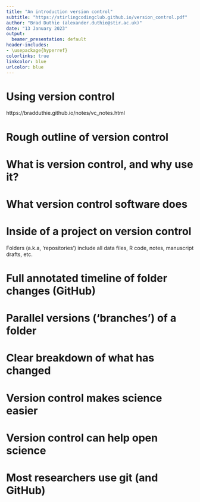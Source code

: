 ```yaml
---
title: "An introduction version control"
subtitle: "https://stirlingcodingclub.github.io/version_control.pdf"
author: "Brad Duthie (alexander.duthie@stir.ac.uk)"
date: "13 January 2023"
output:
  beamer_presentation: default
header-includes:
- \usepackage{hyperref}
colorlinks: true
linkcolor: blue
urlcolor: blue
---
```



# Using version control

\Large

\begin{itemize}
\setlength\itemsep{0.8em}
\item Understand what version control is and how it can be integrated into your work flow \pause
\item Focus on practical skills for research
\begin{itemize}
\item Learn and reinforce knowledge on how to use \textbf{key skills} effectively
\item Focus on \href{https://github.com}{GitHub} and \href{https://desktop.github.com/}{GitHub Desktop} software \pause
\end{itemize}
\item Hands-on practice setting up and using version control in your own work with \href{https://bradduthie.github.io/notes/vc_notes.html}{accompanying notes for guidance}
\end{itemize}

\vspace{2mm}
\hrule
\vspace{2mm}

https://bradduthie.github.io/notes/vc_notes.html


# Rough outline of version control

\Large

\begin{enumerate}
\setlength\itemsep{0.6em}
\item What is version control, and why use it?
\item Getting set up -- good file management
\item Setting up \href{https://www.github.com}{GitHub}
\item The \href{https://desktop.github.com/}{GitHub Desktop} tutorial
\item Independent work using version control
\end{enumerate}

# What is version control, and why use it?

\begin{center}
\includegraphics[width=300px]{images/duthiefalcy.png}
\end{center}

# What version control software does

\begin{itemize}
\setlength\itemsep{1em}
\item Software that records changes you make to files over time
\begin{itemize}
\item Manage different {\it versions} of files (no need to `Save As...')
\item Recover old files, keep track of file changes
\item Collaborate with others on shared files
\end{itemize}
\end{itemize} \pause

\vspace{6 mm}
\hrule
\vspace{6 mm}

\begin{itemize}
\setlength\itemsep{1em}
\item {\bf Put more intuitively}, version control takes a snapshot in time (called a '{\bf commit}') of all the files in one of your folders (called '{\bf repositories}')
\begin{itemize}
\item Visualise changes to your files over time
\item Look at the differences between file versions
\item Record who changed files, and what they changed
\end{itemize}
\end{itemize}

# Inside of a project on version control

\begin{center}
\includegraphics[width=280px]{images/RMS_rep_eg.png}
\end{center}

\vspace{5mm}

Folders (a.k.a, 'repositories') include all data files, R code, notes, manuscript drafts, etc.


# Full annotated timeline of folder changes (GitHub)

\begin{center}
\includegraphics[width=300px]{images/vc_timeline_intro.png}
\end{center}

# Parallel versions ('branches') of a folder

\begin{center}
\includegraphics[width=300px]{images/GitKraken_collaborate.png}
\end{center}

# Clear breakdown of what has changed

\begin{center}
\includegraphics[width=300px]{images/GitHub_129.png}
\end{center}

# Version control makes science easier


\begin{itemize}
\setlength\itemsep{0.8em}
\item \textbf{Organises files} by avoiding `save as' multiple versions 
\begin{itemize}
\item analysis\_1.R
\item analysis\_2.R
\item analysis\_FINAL.R
\item analysis\_FINAL\_no\_really\_this\_time.R
\end{itemize} \pause
\item \textbf{Provides a clear history} of what you have done, when, and why (through commit comments) \pause
\item \textbf{Saves time} by avoiding loss of data, analysis, or writing when integrating with \href{http://github.com}{GitHub} \pause
\item \textbf{Gives peace of mind} to experiment by removing any fear of breaking something that you know works
\end{itemize}

# Version control can help open science

\begin{columns}
\begin{column}{0.35\textwidth}  
    \begin{center}
    \begin{itemize}
     \item[] \includegraphics[width=70px]{images/github_logo.png} \vspace{5 mm}
     \item[] \includegraphics[width=70px]{images/gitlab.png} \vspace{5 mm}
     \end{itemize}
     \end{center}
\end{column}
\begin{column}{0.65\textwidth}
\begin{itemize}
\setlength\itemsep{1em}
\item Transparent record of data collection, analysis, and writing
\item Record publicly available on \href{http://github.com}{GitHub}, \href{http://bitbucket.org}{Bitbucket}, or \href{http://gitlab.com}{GitLab}
\item GitHub repository can be copied, reproduced, and discussed
\item \href{https://git-scm.com/}{git} and GitHub can track individual contributions to a project
\end{itemize}
\end{column}
\end{columns}

# Most researchers use git (and GitHub)

\begin{columns}
\begin{column}{0.35\textwidth}  
    \begin{center}
    \begin{itemize}
     \item[] \includegraphics[width=70px]{images/git.png}
     \end{itemize}
     \end{center}
\end{column}
\begin{column}{0.65\textwidth}
\begin{itemize}
\setlength\itemsep{1em}
\item Free and open-source
\item Separate from \href{http://github.com}{GitHub} \pause
\item Works across platforms
\begin{itemize}
\item Windows
\item Linux
\item Mac
\end{itemize}
\item Invented by \href{https://en.wikipedia.org/wiki/Linus_Torvalds}{Linus Torvalds}
\end{itemize}
\end{column}
\end{columns}

